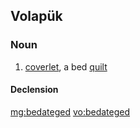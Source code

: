 ==Volapük==

===Noun===
{{vo-noun}}

# [[coverlet]], a bed [[quilt]]

====Declension====
{{vo-decl-noun}}

[[mg:bedateged]]
[[vo:bedateged]]